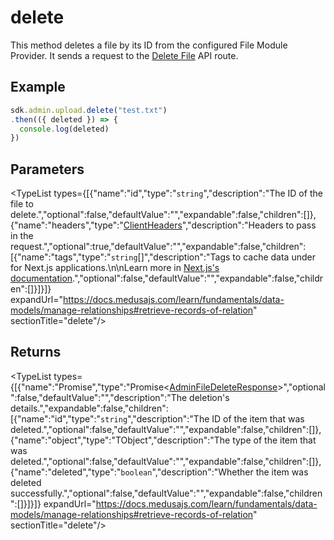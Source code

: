 
# delete

This method deletes a file by its ID from the configured File Module Provider. It sends a request to the
[Delete File](https://docs.medusajs.com/api/admin#uploads\_deleteuploadsid)
API route.

## Example

```ts
sdk.admin.upload.delete("test.txt")
.then(({ deleted }) => {
  console.log(deleted)
})
```

## Parameters

<TypeList types={[{"name":"id","type":"`string`","description":"The ID of the file to delete.","optional":false,"defaultValue":"","expandable":false,"children":[]},{"name":"headers","type":"[ClientHeaders](../../../types/js_sdk.admin.ClientHeaders/page.mdx)","description":"Headers to pass in the request.","optional":true,"defaultValue":"","expandable":false,"children":[{"name":"tags","type":"`string`[]","description":"Tags to cache data under for Next.js applications.\n\nLearn more in [Next.js's documentation](https://nextjs.org/docs/app/building-your-application/caching#fetch-optionsnexttags-and-revalidatetag).","optional":false,"defaultValue":"","expandable":false,"children":[]}]}]} expandUrl="https://docs.medusajs.com/learn/fundamentals/data-models/manage-relationships#retrieve-records-of-relation" sectionTitle="delete"/>

## Returns

<TypeList types={[{"name":"Promise","type":"Promise&#60;[AdminFileDeleteResponse](../../../../../types/HttpTypes/types/types.HttpTypes.AdminFileDeleteResponse/page.mdx)&#62;","optional":false,"defaultValue":"","description":"The deletion's details.","expandable":false,"children":[{"name":"id","type":"`string`","description":"The ID of the item that was deleted.","optional":false,"defaultValue":"","expandable":false,"children":[]},{"name":"object","type":"TObject","description":"The type of the item that was deleted.","optional":false,"defaultValue":"","expandable":false,"children":[]},{"name":"deleted","type":"`boolean`","description":"Whether the item was deleted successfully.","optional":false,"defaultValue":"","expandable":false,"children":[]}]}]} expandUrl="https://docs.medusajs.com/learn/fundamentals/data-models/manage-relationships#retrieve-records-of-relation" sectionTitle="delete"/>
